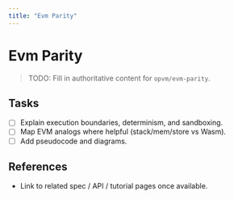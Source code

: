 ```yaml
---
title: "Evm Parity"
---
```


# Evm Parity

> TODO: Fill in authoritative content for `opvm/evm-parity`.

## Tasks
- [ ] Explain execution boundaries, determinism, and sandboxing.
- [ ] Map EVM analogs where helpful (stack/mem/store vs Wasm).
- [ ] Add pseudocode and diagrams.

## References
- Link to related spec / API / tutorial pages once available.
